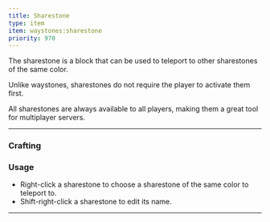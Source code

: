 ```yaml
---
title: Sharestone
type: item
item: waystones:sharestone
priority: 970
---
```



The sharestone is a block that can be used to teleport to other sharestones of the same color. 

Unlike waystones, sharestones do not require the player to activate them first.

All sharestones are always available to all players, making them a great tool for multiplayer servers.

---

### Crafting

<RecipeContainer>
    <CraftingRecipe recipe="waystones:black_sharestone" />
    <CraftingRecipe recipe="waystones:blue_sharestone" />
    <CraftingRecipe recipe="waystones:brown_sharestone" />
    <CraftingRecipe recipe="waystones:cyan_sharestone" />
    <CraftingRecipe recipe="waystones:gray_sharestone" />
    <CraftingRecipe recipe="waystones:green_sharestone" />
    <CraftingRecipe recipe="waystones:light_blue_sharestone" />
    <CraftingRecipe recipe="waystones:light_gray_sharestone" />
    <CraftingRecipe recipe="waystones:lime_sharestone" />
    <CraftingRecipe recipe="waystones:magenta_sharestone" />
    <CraftingRecipe recipe="waystones:orange_sharestone" />
    <CraftingRecipe recipe="waystones:pink_sharestone" />
    <CraftingRecipe recipe="waystones:purple_sharestone" />
    <CraftingRecipe recipe="waystones:red_sharestone" />
    <CraftingRecipe recipe="waystones:yellow_sharestone" />
</RecipeContainer>

### Usage

-   Right-click a sharestone to choose a sharestone of the same color to teleport to.
-   Shift-right-click a sharestone to edit its name.

---